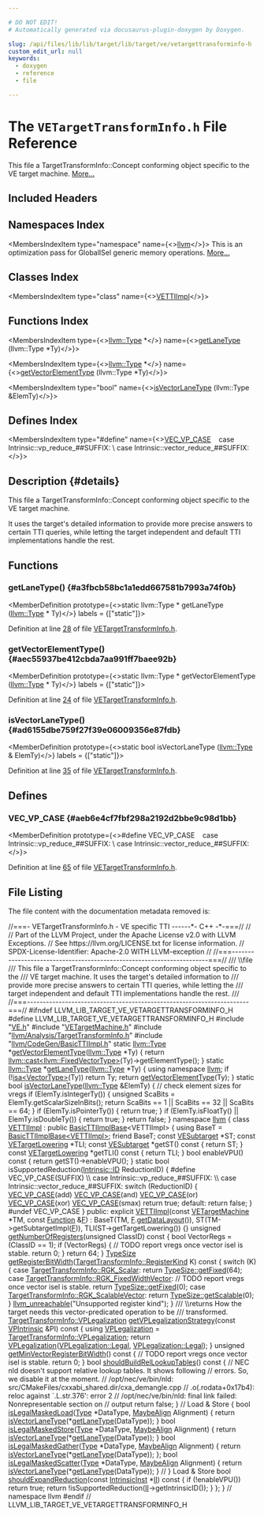 ```yaml
---

# DO NOT EDIT!
# Automatically generated via docusaurus-plugin-doxygen by Doxygen.

slug: /api/files/lib/lib/target/lib/target/ve/vetargettransforminfo-h
custom_edit_url: null
keywords:
  - doxygen
  - reference
  - file

---
```





# The `VETargetTransformInfo.h` File Reference

<DoxygenPage pluginConfig={pluginConfig}>

This file a TargetTransformInfo::Concept conforming object specific to the VE target machine. <a href="#details">More...</a>

## Included Headers

<IncludesList>
<IncludesListItem
  filePath="VE.h"
  permalink="/docs/api/files/lib/lib/target/lib/target/ve/ve-h"
  isLocal="true" />
<IncludesListItem
  filePath="VETargetMachine.h"
  permalink="/docs/api/files/lib/lib/target/lib/target/ve/vetargetmachine-h"
  isLocal="true" />
<IncludesListItem
  filePath="llvm/Analysis/TargetTransformInfo.h"
  permalink="/docs/api/files/include/include/llvm/include/llvm/analysis/targettransforminfo-h"
  isLocal="true" />
<IncludesListItem
  filePath="llvm/CodeGen/BasicTTIImpl.h"
  permalink="/docs/api/files/include/include/llvm/include/llvm/codegen/basicttiimpl-h"
  isLocal="true" />
</IncludesList>

## Namespaces Index

<MembersIndex>

<MembersIndexItem
  type="namespace"
  name={<><a href="/docs/api/namespaces/llvm">llvm</a></>}>
This is an optimization pass for GlobalISel generic memory operations. <a href="/docs/api/namespaces/llvm/#details">More...</a>
</MembersIndexItem>

</MembersIndex>

## Classes Index

<MembersIndex>

<MembersIndexItem
  type="class"
  name={<><a href="/docs/api/classes/llvm/vettiimpl">VETTIImpl</a></>}>
</MembersIndexItem>

</MembersIndex>

## Functions Index

<MembersIndex>

<MembersIndexItem
  type={<><a href="/docs/api/classes/llvm/type">llvm::Type</a> &#42;</>}
  name={<><a href="#a3fbcb58bc1a1edd667581b7993a74f0b">getLaneType</a> (llvm::Type &#42;Ty)</>}>
</MembersIndexItem>

<MembersIndexItem
  type={<><a href="/docs/api/classes/llvm/type">llvm::Type</a> &#42;</>}
  name={<><a href="#aec55937be412cbda7aa991ff7baee92b">getVectorElementType</a> (llvm::Type &#42;Ty)</>}>
</MembersIndexItem>

<MembersIndexItem
  type="bool"
  name={<><a href="#ad6155dbe759f27f39e06009356e87fdb">isVectorLaneType</a> (llvm::Type &amp;ElemTy)</>}>
</MembersIndexItem>

</MembersIndex>

## Defines Index

<MembersIndex>

<MembersIndexItem
  type="#define"
  name={<><a href="#aeb6e4cf7fbf298a2192d2bbe9c98d1bb">VEC&#95;VP&#95;CASE</a>&nbsp;&nbsp;&nbsp;  case Intrinsic::vp&#95;reduce&#95;##SUFFIX:                                          \\
  case Intrinsic::vector&#95;reduce&#95;##SUFFIX:</>}>
</MembersIndexItem>

</MembersIndex>

## Description {#details}

This file a TargetTransformInfo::Concept conforming object specific to the VE target machine.

It uses the target&#39;s detailed information to provide more precise answers to certain TTI queries, while letting the target independent and default TTI implementations handle the rest.

<SectionDefinition>

## Functions

### getLaneType() {#a3fbcb58bc1a1edd667581b7993a74f0b}

<MemberDefinition
  prototype={<>static llvm::Type &#42; getLaneType (<a href="/docs/api/classes/llvm/type">llvm::Type</a> &#42; Ty)</>}
  labels = {["static"]}>

Definition at line <a href="#l00028">28</a> of file <a href="/docs/api/files/lib/lib/target/lib/target/ve/vetargettransforminfo-h">VETargetTransformInfo.h</a>.
</MemberDefinition>

### getVectorElementType() {#aec55937be412cbda7aa991ff7baee92b}

<MemberDefinition
  prototype={<>static llvm::Type &#42; getVectorElementType (<a href="/docs/api/classes/llvm/type">llvm::Type</a> &#42; Ty)</>}
  labels = {["static"]}>

Definition at line <a href="#l00024">24</a> of file <a href="/docs/api/files/lib/lib/target/lib/target/ve/vetargettransforminfo-h">VETargetTransformInfo.h</a>.
</MemberDefinition>

### isVectorLaneType() {#ad6155dbe759f27f39e06009356e87fdb}

<MemberDefinition
  prototype={<>static bool isVectorLaneType (<a href="/docs/api/classes/llvm/type">llvm::Type</a> &amp; ElemTy)</>}
  labels = {["static"]}>

Definition at line <a href="#l00035">35</a> of file <a href="/docs/api/files/lib/lib/target/lib/target/ve/vetargettransforminfo-h">VETargetTransformInfo.h</a>.
</MemberDefinition>

</SectionDefinition>

<SectionDefinition>

## Defines

### VEC&#95;VP&#95;CASE {#aeb6e4cf7fbf298a2192d2bbe9c98d1bb}

<MemberDefinition
  prototype={<>#define VEC&#95;VP&#95;CASE&nbsp;&nbsp;&nbsp;  case Intrinsic::vp&#95;reduce&#95;##SUFFIX:                                          \\
  case Intrinsic::vector&#95;reduce&#95;##SUFFIX:</>}>

Definition at line <a href="#l00065">65</a> of file <a href="/docs/api/files/lib/lib/target/lib/target/ve/vetargettransforminfo-h">VETargetTransformInfo.h</a>.
</MemberDefinition>

</SectionDefinition>

## File Listing

The file content with the documentation metadata removed is:

<ProgramListing>

<Link id="l00001" /><CodeLine lineNumber="1"><Highlight kind="comment">//===- VETargetTransformInfo.h - VE specific TTI ------&#42;- C++ -&#42;-===//</Highlight><Highlight kind="normal"></Highlight></CodeLine>
<Link id="l00002" /><CodeLine lineNumber="2"><Highlight kind="normal"></Highlight><Highlight kind="comment">//</Highlight><Highlight kind="normal"></Highlight></CodeLine>
<Link id="l00003" /><CodeLine lineNumber="3"><Highlight kind="normal"></Highlight><Highlight kind="comment">// Part of the LLVM Project, under the Apache License v2.0 with LLVM Exceptions.</Highlight><Highlight kind="normal"></Highlight></CodeLine>
<Link id="l00004" /><CodeLine lineNumber="4"><Highlight kind="normal"></Highlight><Highlight kind="comment">// See https://llvm.org/LICENSE.txt for license information.</Highlight><Highlight kind="normal"></Highlight></CodeLine>
<Link id="l00005" /><CodeLine lineNumber="5"><Highlight kind="normal"></Highlight><Highlight kind="comment">// SPDX-License-Identifier: Apache-2.0 WITH LLVM-exception</Highlight><Highlight kind="normal"></Highlight></CodeLine>
<Link id="l00006" /><CodeLine lineNumber="6"><Highlight kind="normal"></Highlight><Highlight kind="comment">//</Highlight><Highlight kind="normal"></Highlight></CodeLine>
<Link id="l00007" /><CodeLine lineNumber="7"><Highlight kind="normal"></Highlight><Highlight kind="comment">//===----------------------------------------------------------------------===//</Highlight><Highlight kind="comment"></Highlight></CodeLine>
<Link id="l00008" /><CodeLine lineNumber="8"><Highlight kind="comment">/// \\file</Highlight></CodeLine>
<Link id="l00009" /><CodeLine lineNumber="9"><Highlight kind="comment">/// This file a TargetTransformInfo::Concept conforming object specific to the</Highlight></CodeLine>
<Link id="l00010" /><CodeLine lineNumber="10"><Highlight kind="comment">/// VE target machine. It uses the target&#39;s detailed information to</Highlight></CodeLine>
<Link id="l00011" /><CodeLine lineNumber="11"><Highlight kind="comment">/// provide more precise answers to certain TTI queries, while letting the</Highlight></CodeLine>
<Link id="l00012" /><CodeLine lineNumber="12"><Highlight kind="comment">/// target independent and default TTI implementations handle the rest.</Highlight></CodeLine>
<Link id="l00013" /><CodeLine lineNumber="13"><Highlight kind="comment">///</Highlight><Highlight kind="normal"></Highlight></CodeLine>
<Link id="l00014" /><CodeLine lineNumber="14"><Highlight kind="normal"></Highlight><Highlight kind="comment">//===----------------------------------------------------------------------===//</Highlight><Highlight kind="normal"></Highlight></CodeLine>
<Link id="l00015" /><CodeLine lineNumber="15"><Highlight kind="normal"></Highlight></CodeLine>
<Link id="l00016" /><CodeLine lineNumber="16"><Highlight kind="normal"></Highlight><Highlight kind="preprocessor">#ifndef LLVM&#95;LIB&#95;TARGET&#95;VE&#95;VETARGETTRANSFORMINFO&#95;H</Highlight><Highlight kind="normal"></Highlight></CodeLine>
<Link id="l00017" /><CodeLine lineNumber="17"><Highlight kind="normal"></Highlight><Highlight kind="preprocessor">#define LLVM&#95;LIB&#95;TARGET&#95;VE&#95;VETARGETTRANSFORMINFO&#95;H</Highlight><Highlight kind="normal"></Highlight></CodeLine>
<Link id="l00018" /><CodeLine lineNumber="18"><Highlight kind="normal"></Highlight></CodeLine>
<Link id="l00019" /><CodeLine lineNumber="19"><Highlight kind="normal"></Highlight><Highlight kind="preprocessor">#include &quot;<a href="/docs/api/files/lib/lib/target/lib/target/ve/ve-h">VE.h</a>&quot;</Highlight><Highlight kind="normal"></Highlight></CodeLine>
<Link id="l00020" /><CodeLine lineNumber="20"><Highlight kind="normal"></Highlight><Highlight kind="preprocessor">#include &quot;<a href="/docs/api/files/lib/lib/target/lib/target/ve/vetargetmachine-h">VETargetMachine.h</a>&quot;</Highlight><Highlight kind="normal"></Highlight></CodeLine>
<Link id="l00021" /><CodeLine lineNumber="21"><Highlight kind="normal"></Highlight><Highlight kind="preprocessor">#include &quot;<a href="/docs/api/files/include/include/llvm/include/llvm/analysis/targettransforminfo-h">llvm/Analysis/TargetTransformInfo.h</a>&quot;</Highlight><Highlight kind="normal"></Highlight></CodeLine>
<Link id="l00022" /><CodeLine lineNumber="22"><Highlight kind="normal"></Highlight><Highlight kind="preprocessor">#include &quot;<a href="/docs/api/files/include/include/llvm/include/llvm/codegen/basicttiimpl-h">llvm/CodeGen/BasicTTIImpl.h</a>&quot;</Highlight><Highlight kind="normal"></Highlight></CodeLine>
<Link id="l00023" /><CodeLine lineNumber="23"><Highlight kind="normal"></Highlight></CodeLine>
<Link id="l00024" /><CodeLine lineNumber="24" lineLink="#aec55937be412cbda7aa991ff7baee92b"><Highlight kind="normal"></Highlight><Highlight kind="keyword">static</Highlight><Highlight kind="normal"> <a href="/docs/api/classes/llvm/type">llvm::Type</a> &#42;<a href="#aec55937be412cbda7aa991ff7baee92b">getVectorElementType</a>(<a href="/docs/api/classes/llvm/type">llvm::Type</a> &#42;Ty) &#123;</Highlight></CodeLine>
<Link id="l00025" /><CodeLine lineNumber="25"><Highlight kind="normal">  </Highlight><Highlight kind="keywordflow">return</Highlight><Highlight kind="normal"> <a href="/docs/api/namespaces/llvm/#ac4fc845f5ed92de63cd4474f128f5fc5">llvm::cast&lt;llvm::FixedVectorType&gt;</a>(Ty)-&gt;getElementType();</Highlight></CodeLine>
<Link id="l00026" /><CodeLine lineNumber="26"><Highlight kind="normal">&#125;</Highlight></CodeLine>
<Link id="l00027" /><CodeLine lineNumber="27"><Highlight kind="normal"></Highlight></CodeLine>
<Link id="l00028" /><CodeLine lineNumber="28" lineLink="#a3fbcb58bc1a1edd667581b7993a74f0b"><Highlight kind="normal"></Highlight><Highlight kind="keyword">static</Highlight><Highlight kind="normal"> <a href="/docs/api/classes/llvm/type">llvm::Type</a> &#42;<a href="#a3fbcb58bc1a1edd667581b7993a74f0b">getLaneType</a>(<a href="/docs/api/classes/llvm/type">llvm::Type</a> &#42;Ty) &#123;</Highlight></CodeLine>
<Link id="l00029" /><CodeLine lineNumber="29"><Highlight kind="normal">  </Highlight><Highlight kind="keyword">using namespace </Highlight><Highlight kind="normal"><a href="/docs/api/namespaces/llvm">llvm</a>;</Highlight></CodeLine>
<Link id="l00030" /><CodeLine lineNumber="30"><Highlight kind="normal">  </Highlight><Highlight kind="keywordflow">if</Highlight><Highlight kind="normal"> (!<a href="/docs/api/namespaces/llvm/#a92ca992e52dddc420f4b069cae06dfbe">isa&lt;VectorType&gt;</a>(Ty))</Highlight></CodeLine>
<Link id="l00031" /><CodeLine lineNumber="31"><Highlight kind="normal">    </Highlight><Highlight kind="keywordflow">return</Highlight><Highlight kind="normal"> Ty;</Highlight></CodeLine>
<Link id="l00032" /><CodeLine lineNumber="32"><Highlight kind="normal">  </Highlight><Highlight kind="keywordflow">return</Highlight><Highlight kind="normal"> <a href="#aec55937be412cbda7aa991ff7baee92b">getVectorElementType</a>(Ty);</Highlight></CodeLine>
<Link id="l00033" /><CodeLine lineNumber="33"><Highlight kind="normal">&#125;</Highlight></CodeLine>
<Link id="l00034" /><CodeLine lineNumber="34"><Highlight kind="normal"></Highlight></CodeLine>
<Link id="l00035" /><CodeLine lineNumber="35" lineLink="#ad6155dbe759f27f39e06009356e87fdb"><Highlight kind="normal"></Highlight><Highlight kind="keyword">static</Highlight><Highlight kind="normal"> </Highlight><Highlight kind="keywordtype">bool</Highlight><Highlight kind="normal"> <a href="#ad6155dbe759f27f39e06009356e87fdb">isVectorLaneType</a>(<a href="/docs/api/classes/llvm/type">llvm::Type</a> &amp;ElemTy) &#123;</Highlight></CodeLine>
<Link id="l00036" /><CodeLine lineNumber="36"><Highlight kind="normal">  </Highlight><Highlight kind="comment">// check element sizes for vregs</Highlight><Highlight kind="normal"></Highlight></CodeLine>
<Link id="l00037" /><CodeLine lineNumber="37"><Highlight kind="normal">  </Highlight><Highlight kind="keywordflow">if</Highlight><Highlight kind="normal"> (ElemTy.isIntegerTy()) &#123;</Highlight></CodeLine>
<Link id="l00038" /><CodeLine lineNumber="38"><Highlight kind="normal">    </Highlight><Highlight kind="keywordtype">unsigned</Highlight><Highlight kind="normal"> ScaBits = ElemTy.getScalarSizeInBits();</Highlight></CodeLine>
<Link id="l00039" /><CodeLine lineNumber="39"><Highlight kind="normal">    </Highlight><Highlight kind="keywordflow">return</Highlight><Highlight kind="normal"> ScaBits == 1 || ScaBits == 32 || ScaBits == 64;</Highlight></CodeLine>
<Link id="l00040" /><CodeLine lineNumber="40"><Highlight kind="normal">  &#125;</Highlight></CodeLine>
<Link id="l00041" /><CodeLine lineNumber="41"><Highlight kind="normal">  </Highlight><Highlight kind="keywordflow">if</Highlight><Highlight kind="normal"> (ElemTy.isPointerTy()) &#123;</Highlight></CodeLine>
<Link id="l00042" /><CodeLine lineNumber="42"><Highlight kind="normal">    </Highlight><Highlight kind="keywordflow">return</Highlight><Highlight kind="normal"> </Highlight><Highlight kind="keyword">true</Highlight><Highlight kind="normal">;</Highlight></CodeLine>
<Link id="l00043" /><CodeLine lineNumber="43"><Highlight kind="normal">  &#125;</Highlight></CodeLine>
<Link id="l00044" /><CodeLine lineNumber="44"><Highlight kind="normal">  </Highlight><Highlight kind="keywordflow">if</Highlight><Highlight kind="normal"> (ElemTy.isFloatTy() || ElemTy.isDoubleTy()) &#123;</Highlight></CodeLine>
<Link id="l00045" /><CodeLine lineNumber="45"><Highlight kind="normal">    </Highlight><Highlight kind="keywordflow">return</Highlight><Highlight kind="normal"> </Highlight><Highlight kind="keyword">true</Highlight><Highlight kind="normal">;</Highlight></CodeLine>
<Link id="l00046" /><CodeLine lineNumber="46"><Highlight kind="normal">  &#125;</Highlight></CodeLine>
<Link id="l00047" /><CodeLine lineNumber="47"><Highlight kind="normal">  </Highlight><Highlight kind="keywordflow">return</Highlight><Highlight kind="normal"> </Highlight><Highlight kind="keyword">false</Highlight><Highlight kind="normal">;</Highlight></CodeLine>
<Link id="l00048" /><CodeLine lineNumber="48"><Highlight kind="normal">&#125;</Highlight></CodeLine>
<Link id="l00049" /><CodeLine lineNumber="49"><Highlight kind="normal"></Highlight></CodeLine>
<Link id="l00050" /><CodeLine lineNumber="50"><Highlight kind="normal"></Highlight><Highlight kind="keyword">namespace </Highlight><Highlight kind="normal"><a href="/docs/api/namespaces/llvm">llvm</a> &#123;</Highlight></CodeLine>
<Link id="l00051" /><CodeLine lineNumber="51"><Highlight kind="normal"></Highlight></CodeLine>
<Link id="l00052" /><CodeLine lineNumber="52" lineLink="/docs/api/classes/llvm/vettiimpl"><Highlight kind="normal"></Highlight><Highlight kind="keyword">class </Highlight><Highlight kind="normal"><a href="/docs/api/classes/llvm/vettiimpl/#a2741f19469c69a6dac17a4df2fc49c16">VETTIImpl</a> : </Highlight><Highlight kind="keyword">public</Highlight><Highlight kind="normal"> <a href="/docs/api/classes/llvm/basicttiimplbase/#af27fe55e5ff1f0cb622c503314c9faa3">BasicTTIImplBase</a>&lt;VETTIImpl&gt; &#123;</Highlight></CodeLine>
<Link id="l00053" /><CodeLine lineNumber="53"><Highlight kind="normal">  </Highlight><Highlight kind="keyword">using </Highlight><Highlight kind="normal">BaseT = <a href="/docs/api/classes/llvm/basicttiimplbase/#af27fe55e5ff1f0cb622c503314c9faa3">BasicTTIImplBase&lt;VETTIImpl&gt;</a>;</Highlight></CodeLine>
<Link id="l00054" /><CodeLine lineNumber="54"><Highlight kind="normal">  </Highlight><Highlight kind="keyword">friend</Highlight><Highlight kind="normal"> BaseT;</Highlight></CodeLine>
<Link id="l00055" /><CodeLine lineNumber="55"><Highlight kind="normal"></Highlight></CodeLine>
<Link id="l00056" /><CodeLine lineNumber="56"><Highlight kind="normal">  </Highlight><Highlight kind="keyword">const</Highlight><Highlight kind="normal"> <a href="/docs/api/classes/llvm/vesubtarget">VESubtarget</a> &#42;ST;</Highlight></CodeLine>
<Link id="l00057" /><CodeLine lineNumber="57"><Highlight kind="normal">  </Highlight><Highlight kind="keyword">const</Highlight><Highlight kind="normal"> <a href="/docs/api/classes/llvm/vetargetlowering">VETargetLowering</a> &#42;TLI;</Highlight></CodeLine>
<Link id="l00058" /><CodeLine lineNumber="58"><Highlight kind="normal"></Highlight></CodeLine>
<Link id="l00059" /><CodeLine lineNumber="59"><Highlight kind="normal">  </Highlight><Highlight kind="keyword">const</Highlight><Highlight kind="normal"> <a href="/docs/api/classes/llvm/vesubtarget">VESubtarget</a> &#42;getST()</Highlight><Highlight kind="keyword"> const </Highlight><Highlight kind="normal">&#123; </Highlight><Highlight kind="keywordflow">return</Highlight><Highlight kind="normal"> ST; &#125;</Highlight></CodeLine>
<Link id="l00060" /><CodeLine lineNumber="60"><Highlight kind="normal">  </Highlight><Highlight kind="keyword">const</Highlight><Highlight kind="normal"> <a href="/docs/api/classes/llvm/vetargetlowering">VETargetLowering</a> &#42;getTLI()</Highlight><Highlight kind="keyword"> const </Highlight><Highlight kind="normal">&#123; </Highlight><Highlight kind="keywordflow">return</Highlight><Highlight kind="normal"> TLI; &#125;</Highlight></CodeLine>
<Link id="l00061" /><CodeLine lineNumber="61"><Highlight kind="normal"></Highlight></CodeLine>
<Link id="l00062" /><CodeLine lineNumber="62"><Highlight kind="normal">  </Highlight><Highlight kind="keywordtype">bool</Highlight><Highlight kind="normal"> enableVPU()</Highlight><Highlight kind="keyword"> const </Highlight><Highlight kind="normal">&#123; </Highlight><Highlight kind="keywordflow">return</Highlight><Highlight kind="normal"> getST()-&gt;enableVPU(); &#125;</Highlight></CodeLine>
<Link id="l00063" /><CodeLine lineNumber="63"><Highlight kind="normal"></Highlight></CodeLine>
<Link id="l00064" /><CodeLine lineNumber="64"><Highlight kind="normal">  </Highlight><Highlight kind="keyword">static</Highlight><Highlight kind="normal"> </Highlight><Highlight kind="keywordtype">bool</Highlight><Highlight kind="normal"> isSupportedReduction(<a href="/docs/api/namespaces/llvm/intrinsic/#a80add6b3b1cdaec560907995127adc16">Intrinsic::ID</a> ReductionID) &#123;</Highlight></CodeLine>
<Link id="l00065" /><CodeLine lineNumber="65"><Highlight kind="normal"></Highlight><Highlight kind="preprocessor">#define VEC&#95;VP&#95;CASE(SUFFIX)                                                    \\</Highlight></CodeLine>
<Link id="l00066" /><CodeLine lineNumber="66"><Highlight kind="preprocessor">  case Intrinsic::vp&#95;reduce&#95;##SUFFIX:                                          \\</Highlight></CodeLine>
<Link id="l00067" /><CodeLine lineNumber="67"><Highlight kind="preprocessor">  case Intrinsic::vector&#95;reduce&#95;##SUFFIX:</Highlight><Highlight kind="normal"></Highlight></CodeLine>
<Link id="l00068" /><CodeLine lineNumber="68"><Highlight kind="normal"></Highlight></CodeLine>
<Link id="l00069" /><CodeLine lineNumber="69"><Highlight kind="normal">    </Highlight><Highlight kind="keywordflow">switch</Highlight><Highlight kind="normal"> (ReductionID) &#123;</Highlight></CodeLine>
<Link id="l00070" /><CodeLine lineNumber="70"><Highlight kind="normal">      <a href="#aeb6e4cf7fbf298a2192d2bbe9c98d1bb">VEC&#95;VP&#95;CASE</a>(add)</Highlight></CodeLine>
<Link id="l00071" /><CodeLine lineNumber="71"><Highlight kind="normal">      <a href="#aeb6e4cf7fbf298a2192d2bbe9c98d1bb">VEC&#95;VP&#95;CASE</a>(and)</Highlight></CodeLine>
<Link id="l00072" /><CodeLine lineNumber="72"><Highlight kind="normal">      <a href="#aeb6e4cf7fbf298a2192d2bbe9c98d1bb">VEC&#95;VP&#95;CASE</a>(or)</Highlight></CodeLine>
<Link id="l00073" /><CodeLine lineNumber="73"><Highlight kind="normal">      <a href="#aeb6e4cf7fbf298a2192d2bbe9c98d1bb">VEC&#95;VP&#95;CASE</a>(xor)</Highlight></CodeLine>
<Link id="l00074" /><CodeLine lineNumber="74"><Highlight kind="normal">      <a href="#aeb6e4cf7fbf298a2192d2bbe9c98d1bb">VEC&#95;VP&#95;CASE</a>(smax)</Highlight></CodeLine>
<Link id="l00075" /><CodeLine lineNumber="75"><Highlight kind="normal">      </Highlight><Highlight kind="keywordflow">return</Highlight><Highlight kind="normal"> </Highlight><Highlight kind="keyword">true</Highlight><Highlight kind="normal">;</Highlight></CodeLine>
<Link id="l00076" /><CodeLine lineNumber="76"><Highlight kind="normal"></Highlight></CodeLine>
<Link id="l00077" /><CodeLine lineNumber="77"><Highlight kind="normal">    </Highlight><Highlight kind="keywordflow">default</Highlight><Highlight kind="normal">:</Highlight></CodeLine>
<Link id="l00078" /><CodeLine lineNumber="78"><Highlight kind="normal">      </Highlight><Highlight kind="keywordflow">return</Highlight><Highlight kind="normal"> </Highlight><Highlight kind="keyword">false</Highlight><Highlight kind="normal">;</Highlight></CodeLine>
<Link id="l00079" /><CodeLine lineNumber="79"><Highlight kind="normal">    &#125;</Highlight></CodeLine>
<Link id="l00080" /><CodeLine lineNumber="80"><Highlight kind="normal"></Highlight><Highlight kind="preprocessor">#undef VEC&#95;VP&#95;CASE</Highlight><Highlight kind="normal"></Highlight></CodeLine>
<Link id="l00081" /><CodeLine lineNumber="81"><Highlight kind="normal">  &#125;</Highlight></CodeLine>
<Link id="l00082" /><CodeLine lineNumber="82"><Highlight kind="normal"></Highlight></CodeLine>
<Link id="l00083" /><CodeLine lineNumber="83"><Highlight kind="normal"></Highlight><Highlight kind="keyword">public</Highlight><Highlight kind="normal">:</Highlight></CodeLine>
<Link id="l00084" /><CodeLine lineNumber="84" lineLink="/docs/api/classes/llvm/vettiimpl/#a2741f19469c69a6dac17a4df2fc49c16"><Highlight kind="normal">  </Highlight><Highlight kind="keyword">explicit</Highlight><Highlight kind="normal"> <a href="/docs/api/classes/llvm/vettiimpl/#a2741f19469c69a6dac17a4df2fc49c16">VETTIImpl</a>(</Highlight><Highlight kind="keyword">const</Highlight><Highlight kind="normal"> <a href="/docs/api/classes/llvm/vetargetmachine">VETargetMachine</a> &#42;TM, </Highlight><Highlight kind="keyword">const</Highlight><Highlight kind="normal"> <a href="/docs/api/classes/llvm/function">Function</a> &amp;<a href="/docs/api/files/lib/lib/support/md5-cpp/#a96d73bbd7af15cb1fc38c3f4a3bd82e9">F</a>)</Highlight></CodeLine>
<Link id="l00085" /><CodeLine lineNumber="85"><Highlight kind="normal">      : BaseT(TM, <a href="/docs/api/files/lib/lib/support/md5-cpp/#a96d73bbd7af15cb1fc38c3f4a3bd82e9">F</a>.<a href="/docs/api/classes/llvm/targettransforminfoimplbase/#a01aadd7eea7124cd9f5cd7cea37d8dab">getDataLayout</a>()), ST(TM-&gt;getSubtargetImpl(<a href="/docs/api/files/lib/lib/support/md5-cpp/#a96d73bbd7af15cb1fc38c3f4a3bd82e9">F</a>)),</Highlight></CodeLine>
<Link id="l00086" /><CodeLine lineNumber="86"><Highlight kind="normal">        TLI(ST-&gt;getTargetLowering()) &#123;&#125;</Highlight></CodeLine>
<Link id="l00087" /><CodeLine lineNumber="87"><Highlight kind="normal"></Highlight></CodeLine>
<Link id="l00088" /><CodeLine lineNumber="88" lineLink="/docs/api/classes/llvm/vettiimpl/#ae4c241113105ca7e7de782bc8c058fba"><Highlight kind="normal">  </Highlight><Highlight kind="keywordtype">unsigned</Highlight><Highlight kind="normal"> <a href="/docs/api/classes/llvm/vettiimpl/#ae4c241113105ca7e7de782bc8c058fba">getNumberOfRegisters</a>(</Highlight><Highlight kind="keywordtype">unsigned</Highlight><Highlight kind="normal"> ClassID)</Highlight><Highlight kind="keyword"> const </Highlight><Highlight kind="normal">&#123;</Highlight></CodeLine>
<Link id="l00089" /><CodeLine lineNumber="89"><Highlight kind="normal">    </Highlight><Highlight kind="keywordtype">bool</Highlight><Highlight kind="normal"> VectorRegs = (ClassID == 1);</Highlight></CodeLine>
<Link id="l00090" /><CodeLine lineNumber="90"><Highlight kind="normal">    </Highlight><Highlight kind="keywordflow">if</Highlight><Highlight kind="normal"> (VectorRegs) &#123;</Highlight></CodeLine>
<Link id="l00091" /><CodeLine lineNumber="91"><Highlight kind="normal">      </Highlight><Highlight kind="comment">// TODO report vregs once vector isel is stable.</Highlight><Highlight kind="normal"></Highlight></CodeLine>
<Link id="l00092" /><CodeLine lineNumber="92"><Highlight kind="normal">      </Highlight><Highlight kind="keywordflow">return</Highlight><Highlight kind="normal"> 0;</Highlight></CodeLine>
<Link id="l00093" /><CodeLine lineNumber="93"><Highlight kind="normal">    &#125;</Highlight></CodeLine>
<Link id="l00094" /><CodeLine lineNumber="94"><Highlight kind="normal"></Highlight></CodeLine>
<Link id="l00095" /><CodeLine lineNumber="95"><Highlight kind="normal">    </Highlight><Highlight kind="keywordflow">return</Highlight><Highlight kind="normal"> 64;</Highlight></CodeLine>
<Link id="l00096" /><CodeLine lineNumber="96"><Highlight kind="normal">  &#125;</Highlight></CodeLine>
<Link id="l00097" /><CodeLine lineNumber="97"><Highlight kind="normal"></Highlight></CodeLine>
<Link id="l00098" /><CodeLine lineNumber="98" lineLink="/docs/api/classes/llvm/vettiimpl/#ae8e5680426655c8d613efd67c236ae65"><Highlight kind="normal">  <a href="/docs/api/classes/llvm/typesize">TypeSize</a> <a href="/docs/api/classes/llvm/vettiimpl/#ae8e5680426655c8d613efd67c236ae65">getRegisterBitWidth</a>(<a href="/docs/api/classes/llvm/targettransforminfo/#a8bb3b1ccf19b8c85429b777dfa4a0166">TargetTransformInfo::RegisterKind</a> K)</Highlight><Highlight kind="keyword"> const </Highlight><Highlight kind="normal">&#123;</Highlight></CodeLine>
<Link id="l00099" /><CodeLine lineNumber="99"><Highlight kind="normal">    </Highlight><Highlight kind="keywordflow">switch</Highlight><Highlight kind="normal"> (K) &#123;</Highlight></CodeLine>
<Link id="l00100" /><CodeLine lineNumber="100"><Highlight kind="normal">    </Highlight><Highlight kind="keywordflow">case</Highlight><Highlight kind="normal"> <a href="/docs/api/classes/llvm/targettransforminfo/#a8bb3b1ccf19b8c85429b777dfa4a0166ad8f233645107107ed48d2e4a915152cc">TargetTransformInfo::RGK&#95;Scalar</a>:</Highlight></CodeLine>
<Link id="l00101" /><CodeLine lineNumber="101"><Highlight kind="normal">      </Highlight><Highlight kind="keywordflow">return</Highlight><Highlight kind="normal"> <a href="/docs/api/classes/llvm/typesize/#a003b4369b4130e669dc9139798e0193c">TypeSize::getFixed</a>(64);</Highlight></CodeLine>
<Link id="l00102" /><CodeLine lineNumber="102"><Highlight kind="normal">    </Highlight><Highlight kind="keywordflow">case</Highlight><Highlight kind="normal"> <a href="/docs/api/classes/llvm/targettransforminfo/#a8bb3b1ccf19b8c85429b777dfa4a0166a183020fbea95c99db23f6d3594f4c4af">TargetTransformInfo::RGK&#95;FixedWidthVector</a>:</Highlight></CodeLine>
<Link id="l00103" /><CodeLine lineNumber="103"><Highlight kind="normal">      </Highlight><Highlight kind="comment">// TODO report vregs once vector isel is stable.</Highlight><Highlight kind="normal"></Highlight></CodeLine>
<Link id="l00104" /><CodeLine lineNumber="104"><Highlight kind="normal">      </Highlight><Highlight kind="keywordflow">return</Highlight><Highlight kind="normal"> <a href="/docs/api/classes/llvm/typesize/#a003b4369b4130e669dc9139798e0193c">TypeSize::getFixed</a>(0);</Highlight></CodeLine>
<Link id="l00105" /><CodeLine lineNumber="105"><Highlight kind="normal">    </Highlight><Highlight kind="keywordflow">case</Highlight><Highlight kind="normal"> <a href="/docs/api/classes/llvm/targettransforminfo/#a8bb3b1ccf19b8c85429b777dfa4a0166a331413d3887a08546d0973091f6a4993">TargetTransformInfo::RGK&#95;ScalableVector</a>:</Highlight></CodeLine>
<Link id="l00106" /><CodeLine lineNumber="106"><Highlight kind="normal">      </Highlight><Highlight kind="keywordflow">return</Highlight><Highlight kind="normal"> <a href="/docs/api/classes/llvm/typesize/#a5fd620f2446d1a4cb0d55a12d182bb34">TypeSize::getScalable</a>(0);</Highlight></CodeLine>
<Link id="l00107" /><CodeLine lineNumber="107"><Highlight kind="normal">    &#125;</Highlight></CodeLine>
<Link id="l00108" /><CodeLine lineNumber="108"><Highlight kind="normal"></Highlight></CodeLine>
<Link id="l00109" /><CodeLine lineNumber="109"><Highlight kind="normal">    <a href="/docs/api/files/include/include/llvm/include/llvm/support/errorhandling-h/#ace243f5c25697a1107cce46626b3dc94">llvm&#95;unreachable</a>(</Highlight><Highlight kind="stringliteral">&quot;Unsupported register kind&quot;</Highlight><Highlight kind="normal">);</Highlight></CodeLine>
<Link id="l00110" /><CodeLine lineNumber="110"><Highlight kind="normal">  &#125;</Highlight></CodeLine>
<Link id="l00111" /><CodeLine lineNumber="111"><Highlight kind="normal"></Highlight><Highlight kind="comment"></Highlight></CodeLine>
<Link id="l00112" /><CodeLine lineNumber="112"><Highlight kind="comment">  /// \\returns How the target needs this vector-predicated operation to be</Highlight></CodeLine>
<Link id="l00113" /><CodeLine lineNumber="113"><Highlight kind="comment">  /// transformed.</Highlight><Highlight kind="normal"></Highlight></CodeLine>
<Link id="l00114" /><CodeLine lineNumber="114"><Highlight kind="normal">  <a href="/docs/api/structs/llvm/targettransforminfo/vplegalization">TargetTransformInfo::VPLegalization</a></Highlight></CodeLine>
<Link id="l00115" /><CodeLine lineNumber="115" lineLink="/docs/api/classes/llvm/vettiimpl/#a524b3f18bd1f942307c235bd05f37a69"><Highlight kind="normal">  <a href="/docs/api/classes/llvm/vettiimpl/#a524b3f18bd1f942307c235bd05f37a69">getVPLegalizationStrategy</a>(</Highlight><Highlight kind="keyword">const</Highlight><Highlight kind="normal"> <a href="/docs/api/classes/llvm/vpintrinsic">VPIntrinsic</a> &amp;PI)</Highlight><Highlight kind="keyword"> const </Highlight><Highlight kind="normal">&#123;</Highlight></CodeLine>
<Link id="l00116" /><CodeLine lineNumber="116"><Highlight kind="normal">    </Highlight><Highlight kind="keyword">using </Highlight><Highlight kind="normal"><a href="/docs/api/files/lib/lib/codegen/expandvectorpredication-cpp/#a8bbe0bdae41c88a50d5776a8b6bd9d5c">VPLegalization</a> = <a href="/docs/api/structs/llvm/targettransforminfo/vplegalization">TargetTransformInfo::VPLegalization</a>;</Highlight></CodeLine>
<Link id="l00117" /><CodeLine lineNumber="117"><Highlight kind="normal">    </Highlight><Highlight kind="keywordflow">return</Highlight><Highlight kind="normal"> <a href="/docs/api/files/lib/lib/codegen/expandvectorpredication-cpp/#a8bbe0bdae41c88a50d5776a8b6bd9d5c">VPLegalization</a>(<a href="/docs/api/structs/llvm/targettransforminfo/vplegalization/#abf988827c40fdf90a1e08a8e2cddea0da9e7fcc009995c1a76735da3700665aaa">VPLegalization::Legal</a>, <a href="/docs/api/structs/llvm/targettransforminfo/vplegalization/#abf988827c40fdf90a1e08a8e2cddea0da9e7fcc009995c1a76735da3700665aaa">VPLegalization::Legal</a>);</Highlight></CodeLine>
<Link id="l00118" /><CodeLine lineNumber="118"><Highlight kind="normal">  &#125;</Highlight></CodeLine>
<Link id="l00119" /><CodeLine lineNumber="119"><Highlight kind="normal"></Highlight></CodeLine>
<Link id="l00120" /><CodeLine lineNumber="120" lineLink="/docs/api/classes/llvm/vettiimpl/#af7cf2e298fa0ec5167017ff605cac8ef"><Highlight kind="normal">  </Highlight><Highlight kind="keywordtype">unsigned</Highlight><Highlight kind="normal"> <a href="/docs/api/classes/llvm/vettiimpl/#af7cf2e298fa0ec5167017ff605cac8ef">getMinVectorRegisterBitWidth</a>()</Highlight><Highlight kind="keyword"> const </Highlight><Highlight kind="normal">&#123;</Highlight></CodeLine>
<Link id="l00121" /><CodeLine lineNumber="121"><Highlight kind="normal">    </Highlight><Highlight kind="comment">// TODO report vregs once vector isel is stable.</Highlight><Highlight kind="normal"></Highlight></CodeLine>
<Link id="l00122" /><CodeLine lineNumber="122"><Highlight kind="normal">    </Highlight><Highlight kind="keywordflow">return</Highlight><Highlight kind="normal"> 0;</Highlight></CodeLine>
<Link id="l00123" /><CodeLine lineNumber="123"><Highlight kind="normal">  &#125;</Highlight></CodeLine>
<Link id="l00124" /><CodeLine lineNumber="124"><Highlight kind="normal"></Highlight></CodeLine>
<Link id="l00125" /><CodeLine lineNumber="125" lineLink="/docs/api/classes/llvm/vettiimpl/#ac4c17b978fbfb6b54aa4404750690d6b"><Highlight kind="normal">  </Highlight><Highlight kind="keywordtype">bool</Highlight><Highlight kind="normal"> <a href="/docs/api/classes/llvm/vettiimpl/#ac4c17b978fbfb6b54aa4404750690d6b">shouldBuildRelLookupTables</a>()</Highlight><Highlight kind="keyword"> const </Highlight><Highlight kind="normal">&#123;</Highlight></CodeLine>
<Link id="l00126" /><CodeLine lineNumber="126"><Highlight kind="normal">    </Highlight><Highlight kind="comment">// NEC nld doesn&#39;t support relative lookup tables.  It shows following</Highlight><Highlight kind="normal"></Highlight></CodeLine>
<Link id="l00127" /><CodeLine lineNumber="127"><Highlight kind="normal">    </Highlight><Highlight kind="comment">// errors.  So, we disable it at the moment.</Highlight><Highlight kind="normal"></Highlight></CodeLine>
<Link id="l00128" /><CodeLine lineNumber="128"><Highlight kind="normal">    </Highlight><Highlight kind="comment">//   /opt/nec/ve/bin/nld: src/CMakeFiles/cxxabi&#95;shared.dir/cxa&#95;demangle.cpp</Highlight><Highlight kind="normal"></Highlight></CodeLine>
<Link id="l00129" /><CodeLine lineNumber="129"><Highlight kind="normal">    </Highlight><Highlight kind="comment">//   .o(.rodata+0x17b4): reloc against &#96;.L.str.376&#39;: error 2</Highlight><Highlight kind="normal"></Highlight></CodeLine>
<Link id="l00130" /><CodeLine lineNumber="130"><Highlight kind="normal">    </Highlight><Highlight kind="comment">//   /opt/nec/ve/bin/nld: final link failed: Nonrepresentable section on</Highlight><Highlight kind="normal"></Highlight></CodeLine>
<Link id="l00131" /><CodeLine lineNumber="131"><Highlight kind="normal">    </Highlight><Highlight kind="comment">//   output</Highlight><Highlight kind="normal"></Highlight></CodeLine>
<Link id="l00132" /><CodeLine lineNumber="132"><Highlight kind="normal">    </Highlight><Highlight kind="keywordflow">return</Highlight><Highlight kind="normal"> </Highlight><Highlight kind="keyword">false</Highlight><Highlight kind="normal">;</Highlight></CodeLine>
<Link id="l00133" /><CodeLine lineNumber="133"><Highlight kind="normal">  &#125;</Highlight></CodeLine>
<Link id="l00134" /><CodeLine lineNumber="134"><Highlight kind="normal"></Highlight></CodeLine>
<Link id="l00135" /><CodeLine lineNumber="135"><Highlight kind="normal">  </Highlight><Highlight kind="comment">// Load &amp; Store &#123;</Highlight><Highlight kind="normal"></Highlight></CodeLine>
<Link id="l00136" /><CodeLine lineNumber="136" lineLink="/docs/api/classes/llvm/vettiimpl/#ac4f9d68234382ecee5d498e044fb6049"><Highlight kind="normal">  </Highlight><Highlight kind="keywordtype">bool</Highlight><Highlight kind="normal"> <a href="/docs/api/classes/llvm/vettiimpl/#ac4f9d68234382ecee5d498e044fb6049">isLegalMaskedLoad</a>(<a href="/docs/api/classes/llvm/type">Type</a> &#42;DataType, <a href="/docs/api/structs/llvm/maybealign">MaybeAlign</a> Alignment) &#123;</Highlight></CodeLine>
<Link id="l00137" /><CodeLine lineNumber="137"><Highlight kind="normal">    </Highlight><Highlight kind="keywordflow">return</Highlight><Highlight kind="normal"> <a href="#ad6155dbe759f27f39e06009356e87fdb">isVectorLaneType</a>(&#42;<a href="#a3fbcb58bc1a1edd667581b7993a74f0b">getLaneType</a>(DataType));</Highlight></CodeLine>
<Link id="l00138" /><CodeLine lineNumber="138"><Highlight kind="normal">  &#125;</Highlight></CodeLine>
<Link id="l00139" /><CodeLine lineNumber="139" lineLink="/docs/api/classes/llvm/vettiimpl/#a641821e9d4b829774e3c999a4ce08e7c"><Highlight kind="normal">  </Highlight><Highlight kind="keywordtype">bool</Highlight><Highlight kind="normal"> <a href="/docs/api/classes/llvm/vettiimpl/#a641821e9d4b829774e3c999a4ce08e7c">isLegalMaskedStore</a>(<a href="/docs/api/classes/llvm/type">Type</a> &#42;DataType, <a href="/docs/api/structs/llvm/maybealign">MaybeAlign</a> Alignment) &#123;</Highlight></CodeLine>
<Link id="l00140" /><CodeLine lineNumber="140"><Highlight kind="normal">    </Highlight><Highlight kind="keywordflow">return</Highlight><Highlight kind="normal"> <a href="#ad6155dbe759f27f39e06009356e87fdb">isVectorLaneType</a>(&#42;<a href="#a3fbcb58bc1a1edd667581b7993a74f0b">getLaneType</a>(DataType));</Highlight></CodeLine>
<Link id="l00141" /><CodeLine lineNumber="141"><Highlight kind="normal">  &#125;</Highlight></CodeLine>
<Link id="l00142" /><CodeLine lineNumber="142" lineLink="/docs/api/classes/llvm/vettiimpl/#ad0b827df207b5ffe51d9bb1ffd3a75e9"><Highlight kind="normal">  </Highlight><Highlight kind="keywordtype">bool</Highlight><Highlight kind="normal"> <a href="/docs/api/classes/llvm/vettiimpl/#ad0b827df207b5ffe51d9bb1ffd3a75e9">isLegalMaskedGather</a>(<a href="/docs/api/classes/llvm/type">Type</a> &#42;DataType, <a href="/docs/api/structs/llvm/maybealign">MaybeAlign</a> Alignment) &#123;</Highlight></CodeLine>
<Link id="l00143" /><CodeLine lineNumber="143"><Highlight kind="normal">    </Highlight><Highlight kind="keywordflow">return</Highlight><Highlight kind="normal"> <a href="#ad6155dbe759f27f39e06009356e87fdb">isVectorLaneType</a>(&#42;<a href="#a3fbcb58bc1a1edd667581b7993a74f0b">getLaneType</a>(DataType));</Highlight></CodeLine>
<Link id="l00144" /><CodeLine lineNumber="144"><Highlight kind="normal">  &#125;;</Highlight></CodeLine>
<Link id="l00145" /><CodeLine lineNumber="145" lineLink="/docs/api/classes/llvm/vettiimpl/#a92db754af46e372d74c7863f1b2ccc2b"><Highlight kind="normal">  </Highlight><Highlight kind="keywordtype">bool</Highlight><Highlight kind="normal"> <a href="/docs/api/classes/llvm/vettiimpl/#a92db754af46e372d74c7863f1b2ccc2b">isLegalMaskedScatter</a>(<a href="/docs/api/classes/llvm/type">Type</a> &#42;DataType, <a href="/docs/api/structs/llvm/maybealign">MaybeAlign</a> Alignment) &#123;</Highlight></CodeLine>
<Link id="l00146" /><CodeLine lineNumber="146"><Highlight kind="normal">    </Highlight><Highlight kind="keywordflow">return</Highlight><Highlight kind="normal"> <a href="#ad6155dbe759f27f39e06009356e87fdb">isVectorLaneType</a>(&#42;<a href="#a3fbcb58bc1a1edd667581b7993a74f0b">getLaneType</a>(DataType));</Highlight></CodeLine>
<Link id="l00147" /><CodeLine lineNumber="147"><Highlight kind="normal">  &#125;</Highlight></CodeLine>
<Link id="l00148" /><CodeLine lineNumber="148"><Highlight kind="normal">  </Highlight><Highlight kind="comment">// &#125; Load &amp; Store</Highlight><Highlight kind="normal"></Highlight></CodeLine>
<Link id="l00149" /><CodeLine lineNumber="149"><Highlight kind="normal"></Highlight></CodeLine>
<Link id="l00150" /><CodeLine lineNumber="150" lineLink="/docs/api/classes/llvm/vettiimpl/#aaa28b33d9e3e9b5134084c36ba55dd27"><Highlight kind="normal">  </Highlight><Highlight kind="keywordtype">bool</Highlight><Highlight kind="normal"> <a href="/docs/api/classes/llvm/vettiimpl/#aaa28b33d9e3e9b5134084c36ba55dd27">shouldExpandReduction</a>(</Highlight><Highlight kind="keyword">const</Highlight><Highlight kind="normal"> <a href="/docs/api/classes/llvm/intrinsicinst">IntrinsicInst</a> &#42;<a href="/docs/api/files/lib/lib/target/lib/target/nvptx/nvvmintrrange-cpp/#ac5804672fc0850438d63caec770647f8">II</a>)</Highlight><Highlight kind="keyword"> const </Highlight><Highlight kind="normal">&#123;</Highlight></CodeLine>
<Link id="l00151" /><CodeLine lineNumber="151"><Highlight kind="normal">    </Highlight><Highlight kind="keywordflow">if</Highlight><Highlight kind="normal"> (!enableVPU())</Highlight></CodeLine>
<Link id="l00152" /><CodeLine lineNumber="152"><Highlight kind="normal">      </Highlight><Highlight kind="keywordflow">return</Highlight><Highlight kind="normal"> </Highlight><Highlight kind="keyword">true</Highlight><Highlight kind="normal">;</Highlight></CodeLine>
<Link id="l00153" /><CodeLine lineNumber="153"><Highlight kind="normal">    </Highlight><Highlight kind="keywordflow">return</Highlight><Highlight kind="normal"> !isSupportedReduction(<a href="/docs/api/files/lib/lib/target/lib/target/nvptx/nvvmintrrange-cpp/#ac5804672fc0850438d63caec770647f8">II</a>-&gt;getIntrinsicID());</Highlight></CodeLine>
<Link id="l00154" /><CodeLine lineNumber="154"><Highlight kind="normal">  &#125;</Highlight></CodeLine>
<Link id="l00155" /><CodeLine lineNumber="155"><Highlight kind="normal">&#125;;</Highlight></CodeLine>
<Link id="l00156" /><CodeLine lineNumber="156"><Highlight kind="normal"></Highlight></CodeLine>
<Link id="l00157" /><CodeLine lineNumber="157"><Highlight kind="normal">&#125; </Highlight><Highlight kind="comment">// namespace llvm</Highlight><Highlight kind="normal"></Highlight></CodeLine>
<Link id="l00158" /><CodeLine lineNumber="158"><Highlight kind="normal"></Highlight></CodeLine>
<Link id="l00159" /><CodeLine lineNumber="159"><Highlight kind="normal"></Highlight><Highlight kind="preprocessor">#endif </Highlight><Highlight kind="comment">// LLVM&#95;LIB&#95;TARGET&#95;VE&#95;VETARGETTRANSFORMINFO&#95;H</Highlight><Highlight kind="normal"></Highlight></CodeLine>

</ProgramListing>


</DoxygenPage>
